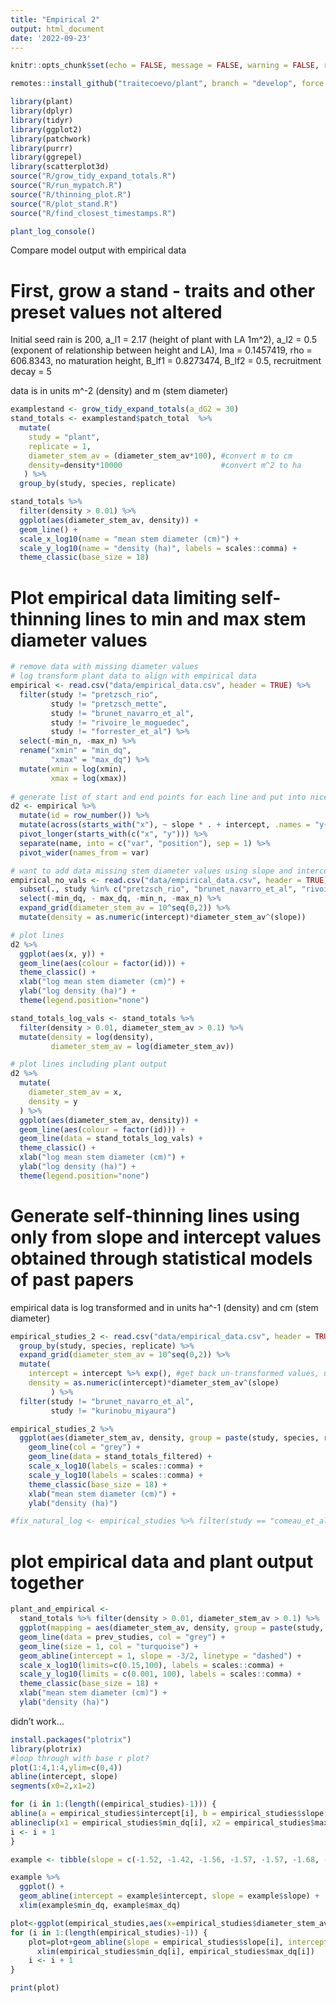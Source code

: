 ```yaml
---
title: "Empirical 2"
output: html_document
date: '2022-09-23'
---
```


```r
knitr::opts_chunk$set(echo = FALSE, message = FALSE, warning = FALSE, results='hide')
```

```r
remotes::install_github("traitecoevo/plant", branch = "develop", force = TRUE)
```

```r
library(plant)
library(dplyr)
library(tidyr)
library(ggplot2)
library(patchwork)
library(purrr)
library(ggrepel)
library(scatterplot3d)
source("R/grow_tidy_expand_totals.R")
source("R/run_mypatch.R")
source("R/thinning_plot.R")
source("R/plot_stand.R")
source("R/find_closest_timestamps.R")
```

```r
plant_log_console()
```

Compare model output with empirical data

# First, grow a stand - traits and other preset values not altered
Initial seed rain is 200, a_l1 = 2.17 (height of plant with LA 1m^2), a_l2 = 0.5 (exponent of relationship between height and LA), lma = 0.1457419, rho = 606.8343, no maturation height, B_lf1 = 0.8273474, B_lf2 = 0.5, recruitment decay = 5

data is in units m^-2 (density) and m (stem diameter)
```r
examplestand <- grow_tidy_expand_totals(a_dG2 = 30)
stand_totals <- examplestand$patch_total  %>%
  mutate(
    study = "plant",
    replicate = 1,
    diameter_stem_av = (diameter_stem_av*100), #convert m to cm
    density=density*10000                      #convert m^2 to ha
   ) %>%
  group_by(study, species, replicate)

stand_totals %>%
  filter(density > 0.01) %>%
  ggplot(aes(diameter_stem_av, density)) +
  geom_line() +
  scale_x_log10(name = "mean stem diameter (cm)") +
  scale_y_log10(name = "density (ha)", labels = scales::comma) +
  theme_classic(base_size = 18)
```

# Plot empirical data limiting self-thinning lines to min and max stem diameter values
```r
# remove data with missing diameter values
# log transform plant data to align with empirical data
empirical <- read.csv("data/empirical_data.csv", header = TRUE) %>% 
  filter(study != "pretzsch_rio",
         study != "pretzsch_mette",
         study != "brunet_navarro_et_al",
         study != "rivoire_le_moguedec",
         study != "forrester_et_al") %>%
  select(-min_n, -max_n) %>%
  rename("xmin" = "min_dq",
         "xmax" = "max_dq") %>%
  mutate(xmin = log(xmin),
         xmax = log(xmax))
  
# generate list of start and end points for each line and put into nice format
d2 <- empirical %>%
  mutate(id = row_number()) %>%
  mutate(across(starts_with("x"), ~ slope * . + intercept, .names = "y{str_sub(.col, 2, 4)}")) %>%
  pivot_longer(starts_with(c("x", "y"))) %>% 
  separate(name, into = c("var", "position"), sep = 1) %>% 
  pivot_wider(names_from = var)

# want to add data missing stem diameter values using slope and intercept
empirical_no_vals <- read.csv("data/empirical_data.csv", header = TRUE) %>%
  subset(., study %in% c("pretzsch_rio", "brunet_navarro_et_al", "rivoire_le_moguedec", "pretzsch_mette")) %>%
  select(-min_dq, - max_dq, -min_n, -max_n) %>%
  expand_grid(diameter_stem_av = 10^seq(0,2)) %>%
  mutate(density = as.numeric(intercept)*diameter_stem_av^(slope))

# plot lines
d2 %>% 
  ggplot(aes(x, y)) +
  geom_line(aes(colour = factor(id))) +
  theme_classic() +
  xlab("log mean stem diameter (cm)") +
  ylab("log density (ha)") +
  theme(legend.position="none")

stand_totals_log_vals <- stand_totals %>% 
  filter(density > 0.01, diameter_stem_av > 0.1) %>%
  mutate(density = log(density),
         diameter_stem_av = log(diameter_stem_av))

# plot lines including plant output
d2 %>%
  mutate(
    diameter_stem_av = x,
    density = y
  ) %>%
  ggplot(aes(diameter_stem_av, density)) +
  geom_line(aes(colour = factor(id))) +
  geom_line(data = stand_totals_log_vals) +
  theme_classic() +
  xlab("log mean stem diameter (cm)") +
  ylab("log density (ha)") +
  theme(legend.position="none")
```

# Generate self-thinning lines using only from slope and intercept values obtained through statistical models of past papers
empirical data is log transformed and in units ha^-1 (density) and cm (stem diameter)
```r
empirical_studies_2 <- read.csv("data/empirical_data.csv", header = TRUE) %>% 
  group_by(study, species, replicate) %>% 
  expand_grid(diameter_stem_av = 10^seq(0,2)) %>%
  mutate(
    intercept = intercept %>% exp(), #get back un-transformed values, use log10 scale instead of data transformation
    density = as.numeric(intercept)*diameter_stem_av^(slope)
         ) %>%
  filter(study != "brunet_navarro_et_al",
         study != "kurinobu_miyaura")

empirical_studies_2 %>%
  ggplot(aes(diameter_stem_av, density, group = paste(study, species, replicate))) +
    geom_line(col = "grey") +
    geom_line(data = stand_totals_filtered) +
    scale_x_log10(labels = scales::comma) +
    scale_y_log10(labels = scales::comma) +
    theme_classic(base_size = 18) +
    xlab("mean stem diameter (cm)") +
    ylab("density (ha)")

#fix_natural_log <- empirical_studies %>% filter(study == "comeau_et_al" | study == "condes_et_al" | study == "aguirre_rio_condes" | study == "forrester_et_al")
```

# plot empirical data and plant output together
```r
plant_and_empirical <- 
  stand_totals %>% filter(density > 0.01, diameter_stem_av > 0.1) %>%
  ggplot(mapping = aes(diameter_stem_av, density, group = paste(study, species, replicate))) +
  geom_line(data = prev_studies, col = "grey") +
  geom_line(size = 1, col = "turquoise") +  
  geom_abline(intercept = 1, slope = -3/2, linetype = "dashed") +
  scale_x_log10(limits=c(0.15,100), labels = scales::comma) +
  scale_y_log10(limits = c(0.001, 100), labels = scales::comma) +
  theme_classic(base_size = 18) +
  xlab("mean stem diameter (cm)") +
  ylab("density (ha)")
```


didn't work...
```r
install.packages("plotrix")
library(plotrix)
#loop through with base r plot?
plot(1:4,1:4,ylim=c(0,4))
abline(intercept, slope)
segments(x0=2,x1=2)

for (i in 1:(length((empirical_studies)-1))) { 
abline(a = empirical_studies$intercept[i], b = empirical_studies$slope[i])
ablineclip(x1 = empirical_studies$min_dq[i], x2 = empirical_studies$max_dq[i])
i <- i + 1
}
```

```r
example <- tibble(slope = c(-1.52, -1.42, -1.56, -1.57, -1.57, -1.68, -1.67, -1.6, -1.73, -1.69, -1.79), intercept = c(12.07, 11.29, 12.21, 12.26, 12.14, 12.5, 12.58, 12.28, 12.72, 12.53, 12.29), xmin = c(9.00, 6.00, 6.00, 6.00, 6.00, 9.00, 7.00, 7.00, 7.00, 7.00, 18.00), xmax = c(26.00, 59.00, 53.00, 53.00, 53.00, 63.00, 67.00, 64.00, 64.00, 64.00, 50.00))

example %>%
  ggplot() +
  geom_abline(intercept = example$intercept, slope = example$slope) +
  xlim(example$min_dq, example$max_dq)

plot<-ggplot(empirical_studies,aes(x=empirical_studies$diameter_stem_average,y=empirical_studies$density))
for (i in 1:(length(empirical_studies)-1)) { 
    plot=plot+geom_abline(slope = empirical_studies$slope[i], intercept = empirical_studies$intercept[i]) +
      xlim(empirical_studies$min_dq[i], empirical_studies$max_dq[i])
    i <- i + 1
}

print(plot)
```